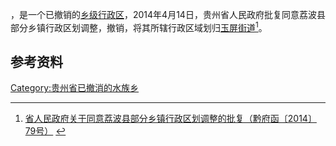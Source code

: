 '''{{PAGENAMEBASE}}'''，是{{PRC admin/fullname|52/27/22}}一个已撤销的[[乡级行政区|乡级行政区]]，2014年4月14日，贵州省人民政府批复同意荔波县部分乡镇行政区划调整，撤销{{PAGENAMEBASE}}，将其所辖行政区域划归[[玉屏街道_(荔波县)|玉屏街道]]<ref>[http://www.gzgov.gov.cn/xxgk/zfxxgkpt/szfxxgkml/ztfl/mzfpjz/201701/t20170106_684596.html 省人民政府关于同意荔波县部分乡镇行政区划调整的批复（黔府函〔2014〕79号）] {{webarchive|url=https://web.archive.org/web/20170831002030/http://www.gzgov.gov.cn/xxgk/zfxxgkpt/szfxxgkml/ztfl/mzfpjz/201701/t20170106_684596.html |date=2017-08-31 }}</ref>。

== 参考资料 ==

{{reflist}}

{{行政区划小作品}}

[[Category:贵州省已撤消的水族乡|Category:贵州省已撤消的水族乡]]